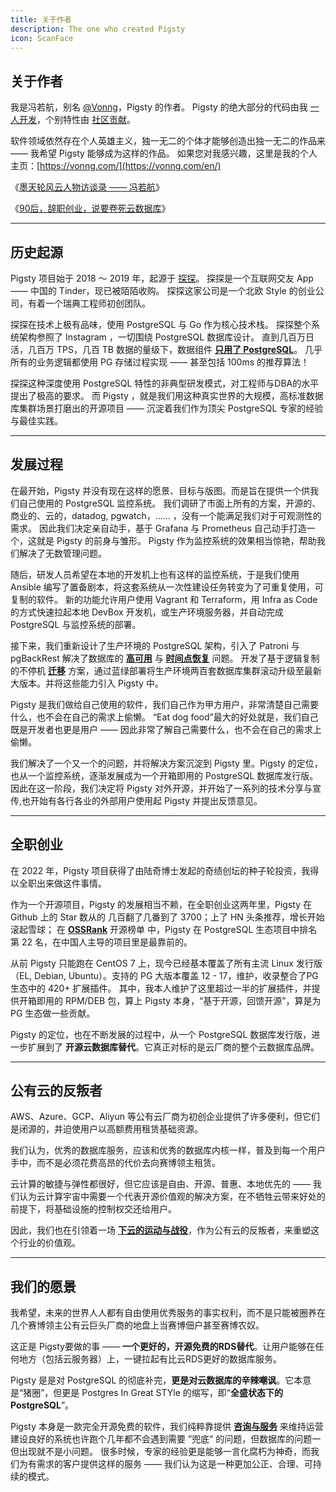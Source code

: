 ```yaml
---
title: 关于作者
description: The one who created Pigsty
icon: ScanFace
---
```



## 关于作者

我是冯若航，别名 [@Vonng](https://github.com/Vonng)，Pigsty 的作者。
Pigsty 的绝大部分的代码由我 [一人开发](https://github.com/pgsty/pigsty/pulse)，个别特性由 [社区贡献](https://github.com/pgsty/pigsty/graphs/contributors)。

软件领域依然存在个人英雄主义，独一无二的个体才能够创造出独一无二的作品来 —— 我希望 Pigsty 能够成为这样的作品。
如果您对我感兴趣，这里是我的个人主页：[https://vonng.com/](https://vonng.com/en/)

《[墨天轮风云人物访谈录 —— 冯若航](https://vonng.com/cn/blog/life/modb-interview-vonng/)》

《[90后，辞职创业，说要卷死云数据库](https://vonng.com/cn/blog/life/entrepreneur-vs-rds/)》

--------

## 历史起源

Pigsty 项目始于 2018 ～ 2019 年，起源于 [探探](https://tantanapp.com/en)。 探探是一个互联网交友 App —— 中国的 Tinder，现已被陌陌收购。 探探这家公司是一个北欧 Style 的创业公司，有着一个瑞典工程师初创团队。

探探在技术上极有品味，使用 PostgreSQL 与 Go 作为核心技术栈。 探探整个系统架构参照了 Instagram ，一切围绕 PostgreSQL 数据库设计。 直到几百万日活，几百万 TPS，几百 TB 数据的量级下，数据组件 [**只用了 PostgreSQL**](https://pigsty.cc/blog/pg/just-use-pg/)。 几乎所有的业务逻辑都使用 PG 存储过程实现 —— 甚至包括 100ms 的推荐算法！

探探这种深度使用 PostgreSQL 特性的非典型研发模式，对工程师与DBA的水平提出了极高的要求。 而 Pigsty ，就是我们用这种真实世界的大规模，高标准数据库集群场景打磨出的开源项目 —— 沉淀着我们作为顶尖 PostgreSQL 专家的经验与最佳实践。

------

## 发展过程

在最开始，Pigsty 并没有现在这样的愿景、目标与版图。而是旨在提供一个供我们自己使用的 PostgreSQL 监控系统。 我们调研了市面上所有的方案，开源的、商业的、云的，datadog, pgwatch，…… ，没有一个能满足我们对于可观测性的需求。 因此我们决定亲自动手，基于 Grafana 与 Prometheus 自己动手打造一个，这就是 Pigsty 的前身与雏形。 Pigsty 作为监控系统的效果相当惊艳，帮助我们解决了无数管理问题。

随后，研发人员希望在本地的开发机上也有这样的监控系统，于是我们使用 Ansible 编写了置备剧本，将这套系统从一次性建设任务转变为了可重复使用，可复制的软件。 新的功能允许用户使用 Vagrant 和 Terraform，用 Infra as Code 的方式快速拉起本地 DevBox 开发机，或生产环境服务器，并自动完成 PostgreSQL 与监控系统的部署。

接下来，我们重新设计了生产环境的 PostgreSQL 架构，引入了 Patroni 与 pgBackRest 解决了数据库的 [**高可用**](https://pigsty.cc/docs/concept/ha/) 与 [**时间点恢复**](https://pigsty.cc/docs/concept/pitr/) 问题。 开发了基于逻辑复制的不停机 [**迁移**](https://pigsty.cc/docs/pgsql/migration/) 方案，通过蓝绿部署将生产环境两百套数据库集群滚动升级至最新大版本。并将这些能力引入 Pigsty 中。

Pigsty 是我们做给自己使用的软件，我们自己作为甲方用户，非常清楚自己需要什么，也不会在自己的需求上偷懒。 “Eat dog food”最大的好处就是，我们自己既是开发者也更是用户 —— 因此非常了解自己需要什么，也不会在自己的需求上偷懒。

我们解决了一个又一个的问题，并将解决方案沉淀到 Pigsty 里。Pigsty 的定位，也从一个监控系统，逐渐发展成为一个开箱即用的 PostgreSQL 数据库发行版。 因此在这一阶段，我们决定将 Pigsty 对外开源，并开始了一系列的技术分享与宣传,也开始有各行各业的外部用户使用起 Pigsty 并提出反馈意见。

------

## 全职创业

在 2022 年，Pigsty 项目获得了由陆奇博士发起的奇绩创坛的种子轮投资，我得以全职出来做这件事情。

作为一个开源项目，Pigsty 的发展相当不赖，在全职创业这两年里，Pigsty 在 Github 上的 Star 数从的 几百翻了几番到了 3700；上了 HN 头条推荐，增长开始滚起雪球； 在 [**OSSRank**](https://ossrank.com/cat/368-postgresql-extension?page=2) 开源榜单 中，Pigsty 在 PostgreSQL 生态项目中排名第 22 名，在中国人主导的项目里是最靠前的。

从前 Pigsty 只能跑在 CentOS 7 上，现今已经基本覆盖了所有主流 Linux 发行版 （EL, Debian, Ubuntu）。支持的 PG 大版本覆盖 12 - 17，维护，收录整合了PG生态中的 420+ 扩展插件。 其中，我本人维护了这里超过一半的扩展插件，并提供开箱即用的 RPM/DEB 包，算上 Pigsty 本身，“基于开源，回馈开源”，算是为 PG 生态做一些贡献。

Pigsty 的定位，也在不断发展的过程中，从一个 PostgreSQL 数据库发行版，进一步扩展到了 **开源云数据库替代**。它真正对标的是云厂商的整个云数据库品牌。

------

## 公有云的反叛者

AWS、Azure、GCP、Aliyun 等公有云厂商为初创企业提供了许多便利，但它们是闭源的，并迫使用户以高额费用租赁基础资源。

我们认为，优秀的数据库服务，应该和优秀的数据库内核一样，普及到每一个用户手中，而不是必须花费高昂的代价去向赛博领主租赁。

云计算的敏捷与弹性都很好，但它应该是自由、开源、普惠、本地优先的 —— 我们认为云计算宇宙中需要一个代表开源价值观的解决方案，在不牺牲云带来好处的前提下，将基础设施的控制权交还给用户。

因此，我们也在引领着一场 [**下云的运动与战役**](https://pigsty.cc/blog/cloud/exit/)，作为公有云的反叛者，来重塑这个行业的价值观。

------

## 我们的愿景

我希望，未来的世界人人都有自由使用优秀服务的事实权利，而不是只能被圈养在几个赛博领主公有云巨头厂商的地盘上当赛博佃户甚至赛博农奴。

这正是 Pigsty要做的事 —— **一个更好的，开源免费的RDS替代**。让用户能够在任何地方（包括云服务器）上，一键拉起有比云RDS更好的数据库服务。

Pigsty 是是对 PostgreSQL 的彻底补完，**更是对云数据库的辛辣嘲讽**。它本意是“猪圈”，但更是 Postgres In Great STYle 的缩写，即“**全盛状态下的 PostgreSQL**”。

Pigsty 本身是一款完全开源免费的软件，我们纯粹靠提供 [**咨询与服务**](https://pigsty.cc/docs/about/service/) 来维持运营 建设良好的系统也许跑个几年都不会遇到需要 ”兜底“ 的问题，但数据库的问题一但出现就不是小问题。 很多时候，专家的经验更是能够一言化腐朽为神奇，而我们为有需求的客户提供这样的服务 —— 我们认为这是一种更加公正、合理、可持续的模式。

